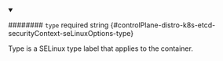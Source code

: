 
<details className="config-field" data-expandable="false" open>
<summary>

######## `type` <span className="config-field-required" data-required="false">required</span> <span className="config-field-type">string</span> <span className="config-field-default"></span> <span className="config-field-enum"></span> {#controlPlane-distro-k8s-etcd-securityContext-seLinuxOptions-type}

Type is a SELinux type label that applies to the container.

</summary>



</details>
